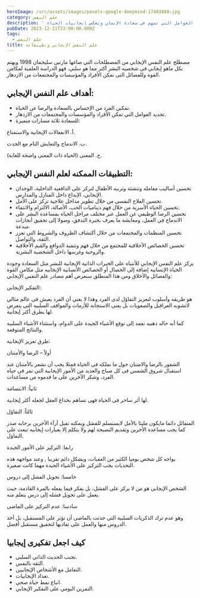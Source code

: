 ```yaml
---
heroImage: /src/assets/images/pexels-google-deepmind-17483868.jpg
category: علم النفس
description: ' علم النفس الإيجابي يعتبر فرعًا بارزًا في علم النفس، حيث يتناول قضايا السعادة والصحة العقلية بدلاً من التركيز على الاضطرابات. يهتم بزيادة جودة الحياة وتعزيز الرفاه النفسي والعاطفي. يركز هذا الفرع على فهم العوامل التي تسهم في سعادة الإنسان ويعكس إيجابيات الحياة.'
pubDate: 2023-12-21T23:00:00.000Z
tags:
  - علم النفس
title: علم النفس الإيجابي وتطبيقاته
---
```


مصطلح علم النفس الإيجابي من المصطلحات التي صاغها مارتين سليجمان 1998 ويهتم بكل ماهو إيجابي فى شخصيه البشر أكثر مما هو سلبي. فهو الدراسة العلمية لمكامن القوة وللفضائل التى تمكن الأفراد والمؤسسات والمجتمعات من الازدهار.

## أهداف علم النفس الإيجابي:

- تمكين الفرد من الإحساس بالسعادة والرضا عن الحياة.
- تحديد العوامل التي تمكن الأفراد والمؤسسات والمجتمعات من الازدهار.
- للسعادة ثلاثة مسارات متميزة:

أ. الانفعالات الإيجابية والاستمتاع.

ب. الاندماج والتعايش التام مع الحدث.

ج. المعنى (الحياة ذات المعنى واضحة للغاية).

## التطبيقات الممكنه لعلم النفس الإيجابي:

- تحسين أساليب معامله وتنشئة وتربيه الأطفال لتركز على الدافعية الداخلية، الوجدان الإيجابي، الإبداع داخل المنازل والمدارس.
- تحسين العلاج النفسي من خلال تطوير مداخل علاجية تركز على الأمل.
- تحسين الحياة الأسرية من خلال فهم ديناميات الحب، الأصالة، الالتزام والانتماء.
- تحسين الرضا الوظيفي عن العمل عبر مختلف مراحل الحياة بمساعدة البشر على الاندماج في العمل، ومعايشة ما يعرف بخبرة التدفق، وصولا إلى تحقيق أنجازات مبدعة.
- تحسين المنظمات والمجتمعات من خلال أكتشاف الظروف والشروط التي تعزز الثقة، والتواصل.
- تحسين الخصائص الأخلاقية للمجتمع من خلال فهم وتنمية الدوافع والقيم الأخلاقية والروحية وغرسها داخل الشخصية البشرية.

يركز علم النفس الإيجابي للأنتباه على الخبرات الذاتية الإيجابية للبشر مثل السعادة وجودة الحياة الإنسانية إضافة إلى الخصال أو الخصائص الأنسانية الإيجابيه مثل مكامن القوة والفضائل والأخلاق ومن هذا المنطلق سنعرض أهم مصادر علم النفس الإيجابي:

التفكير الإيجابي:

هو طريقه وأسلوب لتعزيز التفاؤل لدى الفرد وهذا لا يعني أن الفرد يعيش فى عالم مثالي لاتشوبه العراقيل والصعوبات بل يعنى الاستجابة للأزمات والمواقف السلبيه التى يتعرض لها بطرق أكثر إيجابية.

كما أنه حاله ذهنيه تعمد إلى توقع الأشياء الجيدة على الدوام، واستثناء الأشياء السلبية والنتائج المتوقعة.

طرق تعزيز الإيجابية:

أولاً – الرضا والأمتنان

الشعور بالرضا والامتنان حول ما نملكه فى الحياة فمثلا يجب أن نشعر بالأمتنان عند استقبال شروق الشمس فى كل صباح والعديد من الأمور الإيجابية التي تمر في حياه الفرد، وشكر الأخرين على ما قدموه من مساعدات.

ثانياً: الابتسامة

لها أثر ساحر فى الحياة فهى تساهم بخداع العقل لجعله أكثر إيجابية.

ثالثاً: التفاؤل

المتفائل دائما مايكون مليئا بالأمل لايستسلم للفشل ويمكنه تقبل أرآء الأخرين برحابه صدر كما يحب مساعدة الأخرين وتقديم النصيحة لهم ولا يتكلم إلا بعبارات إيجابيه تبعث على التفاؤل.

رابعا: التركيز على الأمور الجيدة

يواجه كل شخص يوميا الكثير من العقبات، وبشكل دائم تقريبا , وعند مواجهه هذه التحديات يجب التركيز على الأشياء الجيدة مهما كانت صغيرة.

خامسا: تحويل الفشل إلى دروس

الشخص الإيجابى هو من لا يركز على الفشل، بل يفكر فيما يفعله بالمرة القادمة، حيث يعمل على تحويل فشله إلى درس يتعلم منه.

سادسا: عدم التركيز على الماضى

وهو عدم ترك الذكريات السلبية التى حدثت بالماضى أن تؤثر على المستقبل، بل أخذ الدروس منها والعمل على تفاديها لتحقيق مستقبل أفضل.

## كيف اجعل تفكيرى إيجابيا

- تجنب الحديث الذاتي السلبي.
- الثقه بالنفس.
- التعامل مع الأشخاص الإيجابيين.
- تعداد الإيجابيات.
- اتباع نمط حياة صحي.
- التمرين اليومي على التفكير الإيجابي.
